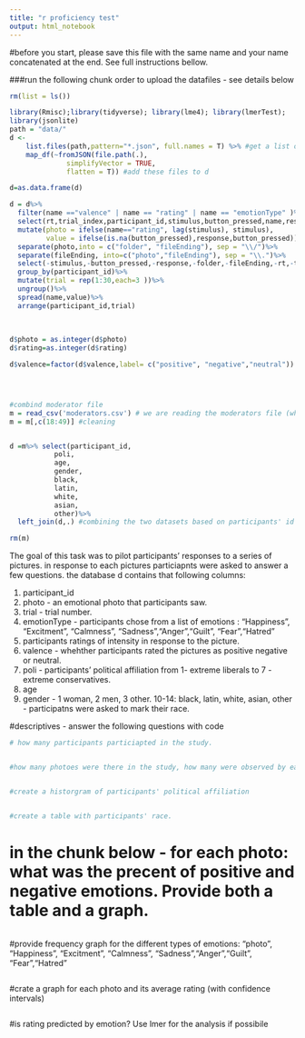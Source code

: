 ---
title: "r proficiency test"
output: html_notebook
---

#before you start, please save this file with the same name and your name concatenated at the end. See full instructions bellow. 


###run the following chunk order to upload the datafiles - see details below
```{r preparing the dataset, include=FALSE,echo=FALSE}
rm(list = ls())

library(Rmisc);library(tidyverse); library(lme4); library(lmerTest); 
library(jsonlite)
path = "data/"
d <-
    list.files(path,pattern="*.json", full.names = T) %>% #get a list of all  files
    map_df(~fromJSON(file.path(.),
              simplifyVector = TRUE, 
              flatten = T)) #add these files to d

d=as.data.frame(d)

d = d%>%
  filter(name =="valence" | name == "rating" | name == "emotionType" )%>%
  select(rt,trial_index,participant_id,stimulus,button_pressed,name,response)%>%
  mutate(photo = ifelse(name=="rating", lag(stimulus), stimulus),
         value = ifelse(is.na(button_pressed),response,button_pressed))%>%
  separate(photo,into = c("folder", "fileEnding"), sep = "\\/")%>%
  separate(fileEnding, into=c("photo","fileEnding"), sep = "\\.")%>%
  select(-stimulus,-button_pressed,-response,-folder,-fileEnding,-rt,-trial_index)%>%
  group_by(participant_id)%>%
  mutate(trial = rep(1:30,each=3 ))%>%
  ungroup()%>%
  spread(name,value)%>%
  arrange(participant_id,trial)
  
  
  
d$photo = as.integer(d$photo)
d$rating=as.integer(d$rating)

d$valence=factor(d$valence,label= c("positive", "negative","neutral"))




#combind moderator file
m = read_csv('moderators.csv') # we are reading the moderators file (which was collected via qualtrics)
m = m[,c(18:49)] #cleaning


d =m%>% select(participant_id, 
           poli, 
           age, 
           gender, 
           black, 
           latin, 
           white, 
           asian, 
           other)%>%
  left_join(d,.) #combining the two datasets based on participants' id

rm(m)

```

The goal of this task was to pilot participants' responses to a series of pictures. in response to each pictures particiapnts were asked to answer a few questions. the database d contains that following columns:

1. participant_id
2. photo - an emotional photo that participants saw.
3. trial - trial number.
4. emotionType - participants chose from a list of emotions :  "Happiness", "Excitment", "Calmness", "Sadness","Anger","Guilt", "Fear","Hatred"
5. participants ratings of intensity in response to the picture.
6. valence - whehther participants rated the pictures as positive negative or neutral.
7. poli - participants' political affiliation from 1- extreme liberals to 7 - extreme conservatives.
8. age 
9. gender - 1 woman, 2 men, 3 other. 
10-14: black, latin, white, asian, other - participatns were asked to mark their race. 


#descriptives - answer the following questions with code
```{r}

# how many participants particiapted in the study.


#how many photoes were there in the study, how many were observed by each participants. 


#create a historgram of participants' political affiliation


#create a table with participants' race. 


```


# in the chunk below - for each photo: what was the precent of positive and negative emotions. Provide both a table and a graph.
```{r photoes data}


```


#provide frequency graph for the different types of emotions: "photo", "Happiness", "Excitment", "Calmness", "Sadness","Anger","Guilt", "Fear","Hatred"

```{r distinct emotions}


```


#crate a graph for each photo and its average rating (with confidence intervals)
```{r}


```


#is rating predicted by emotion? Use lmer for the analysis if possibile

```{r}

```

